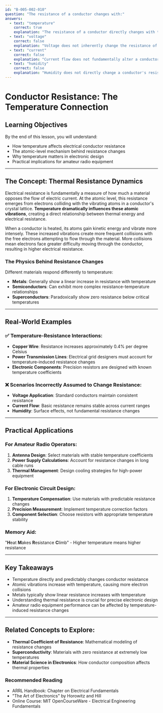 ```yaml
---
id: "B-005-002-010"
question: "The resistance of a conductor changes with:"
answers:
  - text: "temperature"
    correct: true
    explanation: "The resistance of a conductor directly changes with temperature due to the fundamental atomic behavior of materials. As temperature increases, the atoms in the conductor vibrate more vigorously, creating more collisions with free electrons and increasing the material's electrical resistance. This phenomenon, known as thermal resistance, is a key characteristic of all electrical conductors and plays a critical role in understanding electrical system performance."
  - text: "voltage"
    correct: false
    explanation: "Voltage does not inherently change the resistance of a conductor in linear electrical systems. While some specialized semiconductor materials might exhibit non-linear voltage-dependent resistance characteristics, standard conductors used in amateur radio follow Ohm's Law, where resistance remains constant across varying voltage levels."
  - text: "current"
    correct: false
    explanation: "Current flow does not fundamentally alter a conductor's resistance in typical electrical circuits. The resistance of a conductor is primarily determined by its material composition, cross-sectional area, and temperature. While high current can generate heat that might indirectly affect resistance, the current itself does not directly modify the conductor's resistance properties."
  - text: "humidity"
    correct: false
    explanation: "Humidity does not directly change a conductor's resistance. While extreme moisture can create surface conduction or corrosion issues that might affect electrical performance, the fundamental resistance of a metallic conductor is determined by its atomic structure and temperature, not atmospheric moisture levels."
---
```


# Conductor Resistance: The Temperature Connection

## Learning Objectives
By the end of this lesson, you will understand:
- How temperature affects electrical conductor resistance
- The atomic-level mechanism behind resistance changes
- Why temperature matters in electronic design
- Practical implications for amateur radio equipment

---

## The Concept: Thermal Resistance Dynamics

Electrical resistance is fundamentally a measure of how much a material opposes the flow of electric current. At the atomic level, this resistance emerges from electrons colliding with the vibrating atoms in a conductor's crystal lattice. **Temperature dramatically influences these atomic vibrations**, creating a direct relationship between thermal energy and electrical resistance.

When a conductor is heated, its atoms gain kinetic energy and vibrate more intensely. These increased vibrations create more frequent collisions with the free electrons attempting to flow through the material. More collisions mean electrons face greater difficulty moving through the conductor, resulting in higher electrical resistance.

### The Physics Behind Resistance Changes

Different materials respond differently to temperature:
- **Metals**: Generally show a linear increase in resistance with temperature
- **Semiconductors**: Can exhibit more complex resistance-temperature relationships
- **Superconductors**: Paradoxically show zero resistance below critical temperatures

---

## Real-World Examples

### ✅ Temperature-Resistance Interactions:
- **Copper Wire**: Resistance increases approximately 0.4% per degree Celsius
- **Power Transmission Lines**: Electrical grid designers must account for temperature-induced resistance changes
- **Electronic Components**: Precision resistors are designed with known temperature coefficients

### ❌ Scenarios Incorrectly Assumed to Change Resistance:
- **Voltage Application**: Standard conductors maintain consistent resistance
- **Current Flow**: Basic resistance remains stable across current ranges
- **Humidity**: Surface effects, not fundamental resistance changes

---

## Practical Applications

### For Amateur Radio Operators:
1. **Antenna Design**: Select materials with stable temperature coefficients
2. **Power Supply Calculations**: Account for resistance changes in long cable runs
3. **Thermal Management**: Design cooling strategies for high-power equipment

### For Electronic Circuit Design:
1. **Temperature Compensation**: Use materials with predictable resistance changes
2. **Precision Measurement**: Implement temperature correction factors
3. **Component Selection**: Choose resistors with appropriate temperature stability

### Memory Aid:
"**H**eat **M**akes **R**esistance **C**limb" - Higher temperature means higher resistance

---

## Key Takeaways

- Temperature directly and predictably changes conductor resistance
- Atomic vibrations increase with temperature, causing more electron collisions
- Metals typically show linear resistance increases with temperature
- Understanding thermal resistance is crucial for precise electronic design
- Amateur radio equipment performance can be affected by temperature-induced resistance changes

---

## Related Concepts to Explore:
- **Thermal Coefficient of Resistance**: Mathematical modeling of resistance changes
- **Superconductivity**: Materials with zero resistance at extremely low temperatures
- **Material Science in Electronics**: How conductor composition affects thermal properties

### Recommended Reading
- ARRL Handbook: Chapter on Electrical Fundamentals
- "The Art of Electronics" by Horowitz and Hill
- Online Course: MIT OpenCourseWare - Electrical Engineering Fundamentals
